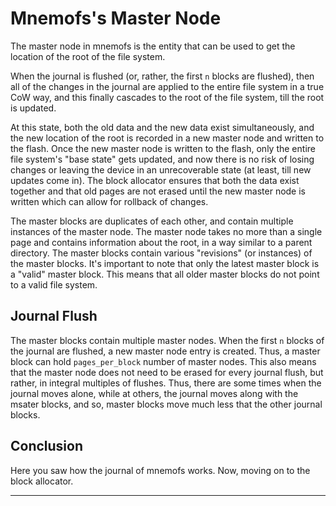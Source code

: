 

# Mnemofs's Master Node

The master node in mnemofs is the entity that can be used to get the location of the root of the file system.

When the journal is flushed (or, rather, the first ``n`` blocks are flushed), then all of the changes in the journal are applied to the entire file system in a true CoW way, and this finally cascades to the root of the file system, till the root is updated.

At this state, both the old data and the new data exist simultaneously, and the new location of the root is recorded in a new master node and written to the flash. Once the new master node is written to the flash, only the entire file system's "base state" gets updated, and now there is no risk of losing changes or leaving the device in an unrecoverable state (at least, till new updates come in). The block allocator ensures that both the data exist together and that old pages are not erased until the new master node is written which can allow for rollback of changes.

The master blocks are duplicates of each other, and contain multiple instances of the master node. The master node takes no more than a single page and contains information about the root, in a way similar to a parent directory. The master blocks contain various "revisions" (or instances) of the master blocks. It's important to note that only the latest master block is a "valid" master block. This means that all older master blocks do not point to a valid file system.

## Journal Flush

The master blocks contain multiple master nodes. When the first `n` blocks of the journal are flushed, a new master node entry is created. Thus, a master block can hold `pages_per_block` number of master nodes. This also means that the master node does not need to be erased for every journal flush, but rather, in integral multiples of flushes. Thus, there are some times when the journal moves alone, while at others, the journal moves along with the msater blocks, and so, master blocks move much less that the other journal blocks.

## Conclusion

Here you saw how the journal of mnemofs works. Now, moving on to the block allocator.

---

<Cards>
<Card icon="❰&emsp;" title="Mnemofs Journal" href={prev} />
<Card icon="❱&emsp;" title="Mnemofs Block Allocator" href={next} />
</Cards>
<br/>
<Card icon="⌂&emsp;" title="Home" href={home} />